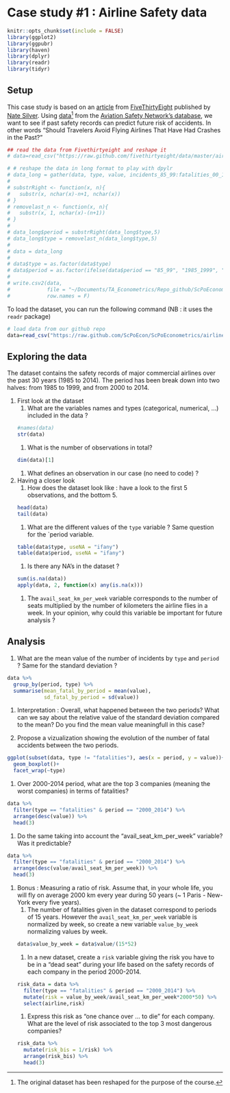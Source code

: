 # Case study #1 : Airline Safety data

```r
knitr::opts_chunk$set(include = FALSE)
library(ggplot2)
library(ggpubr)
library(haven)
library(dplyr)
library(readr)
library(tidyr)
```

## Setup

This case study is based on an [article](https://fivethirtyeight.com/features/should-travelers-avoid-flying-airlines-that-have-had-crashes-in-the-past/) from [FiveThirtyEight](https://fivethirtyeight.com/) published by [Nate Silver](https://fivethirtyeight.com/contributors/nate-silver/). Using [data](https://github.com/fivethirtyeight/data/tree/master/airline-safety)^[The original dataset has been reshaped for the purpose of the course.] from the [Aviation Safety Network’s database](https://aviation-safety.net/index.php), we want to see if past safety records can predict future risk of accidents. In other words "Should Travelers Avoid Flying Airlines That Have Had Crashes in the Past?"

```r
## read the data from Fivethirtyeight and reshape it  
# data=read_csv("https://raw.github.com/fivethirtyeight/data/master/airline-safety/airline-safety.csv")

# # reshape the data in long format to play with dpylr
# data_long = gather(data, type, value, incidents_85_99:fatalities_00_14)
# 
# substrRight <- function(x, n){
#   substr(x, nchar(x)-n+1, nchar(x))
# }
# removelast_n <- function(x, n){
#   substr(x, 1, nchar(x)-(n+1))
# }
# 
# data_long$period = substrRight(data_long$type,5)
# data_long$type = removelast_n(data_long$type,5)
# 
# data = data_long
# 
# data$type = as.factor(data$type)
# data$period = as.factor(ifelse(data$period == "85_99", "1985_1999", "2000_2014"))
# 
# write.csv2(data,
#            file = "~/Documents/TA_Econometrics/Repo_github/ScPoEconometrics/airline-safety.csv",
#            row.names = F)
```

To load the dataset, you can run the following command (NB : it uses the `readr` package)
```r
# load data from our github repo 
data=read_csv("https://raw.github.com/ScPoEcon/ScPoEconometrics/airline-safety.csv")
```
    
## Exploring the data

The dataset contains the safety records of major commercial airlines over the past 30 years (1985 to 2014). The period has been break down into two halves: from 1985 to 1999, and from 2000 to 2014.

1. First look at the dataset
    1. What are the variables names and types (categorical, numerical, ...) included in the data ?
    ```r
    #names(data)
    str(data)
    ```
    1. What is the number of observations in total?
    ```r
    dim(data)[1]
    ```
    1. What defines an observation in our case (no need to code) ? 
    
1. Having a  closer look
    1. How does the dataset look like : have a look to the first 5 observations, and the bottom 5. 
    ```r
    head(data)
    tail(data)
    ```
    1. What are the different values of the `type` variable ? Same question for the `period variable.
    ```r
    table(data$type, useNA = "ifany")
    table(data$period, useNA = "ifany")
    ```
    1. Is there any NA's in the dataset ?
    ```r
    sum(is.na(data))
    apply(data, 2, function(x) any(is.na(x)))
    ```
    1. The `avail_seat_km_per_week` variable corresponds to the number of seats multiplied by the number of kilometers the airline flies in a week. In your opinion, why could this variable be important for future analysis ?

## Analysis

1. What are the mean value of the number of incidents by `type` and `period` ? Same for the standard deviation ?
```r
data %>%
  group_by(period, type) %>% 
  summarise(mean_fatal_by_period = mean(value), 
            sd_fatal_by_period = sd(value))
```
1. Interpretation : Overall, what happened between the two periods? What can we say about the relative value of the standard deviation compared to the mean? Do you find the mean value meaningfull in this case? 

1. Propose a vizualization showing the evolution of the number of fatal accidents between the two periods. 
```r
ggplot(subset(data, type != "fatalities"), aes(x = period, y = value))+
  geom_boxplot()+
  facet_wrap(~type)
```
1. Over 2000-2014 period, what are the top 3 companies (meaning the worst companies) in terms of fatalities?
```r
data %>% 
  filter(type == "fatalities" & period == "2000_2014") %>%
  arrange(desc(value)) %>%
  head(3)
```
1. Do the same taking into account the "avail_seat_km_per_week" variable? Was it predictable? 
```r
data %>% 
  filter(type == "fatalities" & period == "2000_2014") %>%
  arrange(desc(value/avail_seat_km_per_week)) %>%
  head(3)
```
1. Bonus : Measuring a ratio of risk. Assume that, in your whole life, you will fly on average 2000 km every year during 50 years (~ 1 Paris - New-York every five years). 
    1. The number of fatalities given in the dataset correspond to periods of 15 years. However the `avail_seat_km_per_week` variable is normalized by week, so create a new variable `value_by_week` normalizing values by week.  
    ```r
    data$value_by_week = data$value/(15*52)
    ```
    1. In a new dataset, create a `risk` variable giving the risk you have to be in a "dead seat" during your life based on the safety records of each company in the period 2000-2014. 
    ```r
    risk_data = data %>% 
      filter(type == "fatalities" & period == "2000_2014") %>%
      mutate(risk = value_by_week/avail_seat_km_per_week*2000*50) %>%
      select(airline,risk)
    ```
    1. Express this risk as "one chance over ... to die" for each company. What are the level of risk associated to the top 3 most dangerous companies? 
    ```r
    risk_data %>% 
      mutate(risk_bis = 1/risk) %>%
      arrange(risk_bis) %>%
      head(3)
    ```
